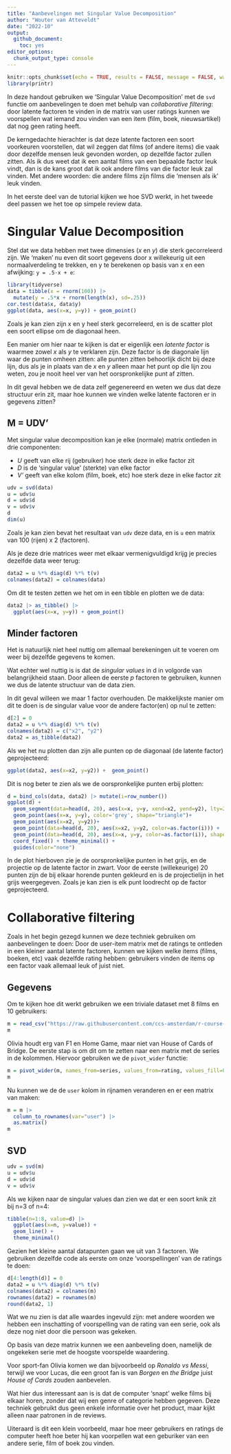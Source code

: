 ```yaml
---
title: "Aanbevelingen met Singular Value Decomposition"
author: "Wouter van Atteveldt"
date: "2022-10"
output: 
  github_document:
    toc: yes
editor_options: 
  chunk_output_type: console
---
```


```r
knitr::opts_chunk$set(echo = TRUE, results = FALSE, message = FALSE, warning = FALSE, fig.keep='none')
library(printr)
```

In deze handout gebruiken we 'Singular Value Decomposition' met de `svd` functie
om aanbevelingen te doen met behulp van *collaborative filtering*:
door latente factoren te vinden in de matrix van user ratings kunnen we voorspellen
wat iemand zou vinden van een item (film, boek, nieuwsartikel) dat nog geen rating heeft.

De kerngedachte hierachter is dat deze latente factoren een soort voorkeuren voorstellen,
dat wil zeggen dat films (of andere items) die vaak door dezelfde mensen leuk gevonden worden,
op dezelfde factor zullen zitten. 
Als ik dus weet dat ik een aantal films van een bepaalde factor leuk vindt,
dan is de kans groot dat ik ook andere films van die factor leuk zal vinden.
Met andere woorden: die andere films zijn films die 'mensen als ik' leuk vinden.

In het eerste deel van de tutorial kijken we hoe SVD werkt, in het tweede deel passen we het toe
op simpele review data.

# Singular Value Decomposition

Stel dat we data hebben met twee dimensies (*x* en *y*) die sterk gecorreleerd zijn.
We 'maken' nu even dit soort gegevens door x willekeurig uit een normaalverdeling te trekken,
en y te berekenen op basis van x en een afwijking: `y = .5·x + e`:

```r
library(tidyverse)
data = tibble(x = rnorm(100)) |>
  mutate(y = .5*x + rnorm(length(x), sd=.25))
cor.test(data$x, data$y)
ggplot(data, aes(x=x, y=y)) + geom_point() 
```

Zoals je kan zien zijn x en y heel sterk gecorreleerd,
en is de scatter plot een soort ellipse om de diagonaal heen. 

Een manier om hier naar te kijken is dat er eigenlijk een *latente factor* is
waarmee zowel *x* als *y* te verklaren zijn.
Deze factor is de diagonale lijn waar de punten omheen zitten:
alle punten zitten behoorlijk dicht bij deze lijn, dus als je in plaats van de *x* en *y* 
alleen maar het punt op die lijn zou weten, zou je nooit heel ver van het oorspronkelijke punt af zitten. 

In dit geval hebben we de data zelf gegenereerd en weten we dus dat deze structuur erin zit,
maar hoe kunnen we vinden welke latente factoren er in gegevens zitten?

## M = UDV'

Met singular value decomposition kan je elke (normale) matrix ontleden in drie componenten:

 - *U* geeft van elke rij (gebruiker) hoe sterk deze in elke factor zit
 - *D* is de 'singular value' (sterkte) van elke factor
 - *V'* geeft van elke kolom (film, boek, etc) hoe sterk deze in elke factor zit

```r
udv = svd(data)
u = udv$u
d = udv$d
v = udv$v
d
dim(u)
```

Zoals je kan zien bevat het resultaat van `udv` deze data, en is `u` een matrix van 100 (rijen) x 2 (factoren).

Als je deze drie matrices weer met elkaar vermenigvuldigd krijg je precies dezelfde data weer terug:

```r
data2 = u %*% diag(d) %*% t(v)
colnames(data2) = colnames(data)
```

Om dit te testen zetten we  het om in een tibble en plotten we de data:

```r
data2 |> as_tibble() |>
  ggplot(aes(x=x, y=y)) + geom_point()
```

## Minder factoren

Het is natuurlijk niet heel nuttig om allemaal berekeningen uit te voeren om weer bij dezelfde
gegevens te komen. 

Wat echter wel nuttig is is dat de *singular values* in d in volgorde van belangrijkheid staan. 
Door alleen de eerste *p* factoren te gebruiken, kunnen we dus de latente structuur van de data zien. 

In dit geval willeen we maar 1 factor overhouden.
De makkelijkste manier om dit te doen is de singular value voor de andere factor(en) op nul te zetten:


```r
d[2] = 0
data2 = u %*% diag(d) %*% t(v)
colnames(data2) = c("x2", "y2")
data2 = as_tibble(data2)
```

Als we het nu plotten dan zijn alle punten op de diagonaal (de latente factor) geprojecteerd:

```r
ggplot(data2, aes(x=x2, y=y2)) +  geom_point()
```

Dit is nog beter te zien als we de oorspronkelijke punten erbij plotten:

```r
d = bind_cols(data, data2) |> mutate(i=row_number()) 
ggplot(d) + 
  geom_segment(data=head(d, 20), aes(x=x, y=y, xend=x2, yend=y2), lty=2, color='grey') +
  geom_point(aes(x=x, y=y), color='grey', shape="triangle")+
  geom_point(aes(x=x2, y=y2))+
  geom_point(data=head(d, 20), aes(x=x2, y=y2, color=as.factor(i))) +
  geom_point(data=head(d, 20), aes(x=x, y=y, color=as.factor(i)), shape="diamond", alpha=.5)+
  coord_fixed() + theme_minimal() + 
  guides(color="none")
```

In de plot hierboven zie je de oorspronkelijke punten in het grijs,
en de projectie op de latente factor in zwart.
Voor de eerste (willekeurige) 20 punten zijn de bij elkaar horende punten gekleurd en is de projectielijn
in het grijs weergegeven. Zoals je kan zien is elk punt loodrecht op de factor geprojecteerd. 

# Collaborative filtering

Zoals in het begin gezegd kunnen we deze techniek gebruiken om aanbevelingen te doen:
Door de user-item matrix met de ratings te ontleden in een kleiner aantal latente factoren,
kunnen we kijken welke items (films, boeken, etc) vaak dezelfde rating hebben:
gebruikers vinden de items op een factor vaak allemaal leuk of juist niet. 

## Gegevens

Om te kijken hoe dit werkt gebruiken we een triviale dataset met 8 films en 10 gebruikers:

```r
m = read_csv("https://raw.githubusercontent.com/ccs-amsterdam/r-course-material/master/data/reviews.csv") 
m
```

Olivia houdt erg van F1 en Home Game, maar niet van House of Cards of Bridge. 
De eerste stap is om dit om te zetten naar een matrix met de series in de kolommen.
Hiervoor gebruiken we de `pivot_wider` functie:

```r
m = pivot_wider(m, names_from=series, values_from=rating, values_fill=0)
m
```

Nu kunnen we de de `user` kolom in rijnamen veranderen en er een matrix van maken:

```r
m = m |> 
  column_to_rownames(var="user") |>
  as.matrix()
m
```

## SVD

```r
udv = svd(m)
u = udv$u
d = udv$d
v = udv$v
```

Als we kijken naar de singular values dan zien we dat er een soort knik zit bij n=3 of n=4:

```r
tibble(n=1:8, value=d) |> 
  ggplot(aes(x=n, y=value)) + 
  geom_line() + 
  theme_minimal()
```

Gezien het kleine aantal datapunten gaan we uit van 3 factoren.
We gebruiken dezelfde code als eerste om onze 'voorspellingen' van de ratings te doen:

```r
d[4:length(d)] = 0
data2 = u %*% diag(d) %*% t(v)
colnames(data2) = colnames(m)
rownames(data2) = rownames(m)
round(data2, 1)
```

Wat we nu zien is dat alle waardes ingevuld zijn: met andere woorden we hebben een inschatting of voorspelling van de rating van een serie, ook als deze nog niet door die persoon was gekeken.

Op basis van deze matrix kunnen we een aanbeveling doen,
namelijk de ongekeken serie met de hoogste voorspelde waardering.

Voor sport-fan Olivia komen we dan bijvoorbeeld op *Ronaldo vs Messi*, 
terwijl we voor Lucas, die een groot fan is van *Borgen* en *the Bridge* juist
*House of Cards* zouden aanbevelen.

Wat hier dus interessant aan is is dat de computer 'snapt' welke films bij elkaar horen,
zonder dat wij een genre of categorie hebben gegeven. 
Deze techniek gebruikt dus geen enkele informatie over het product,
maar kijkt alleen naar patronen in de reviews. 

Uiteraard is dit een klein voorbeeld, maar hoe meer gebruikers en ratings de computer heeft hoe beter hij kan voorpellen wat een geburiker van een andere serie, film of boek zou vinden. 